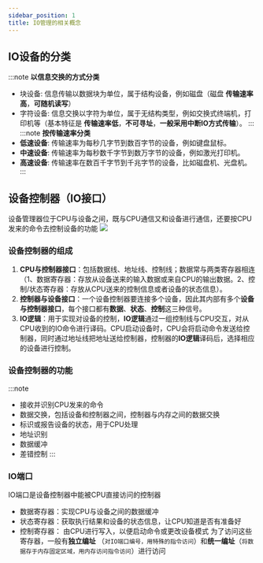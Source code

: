 ```yaml
---
sidebar_position: 1
title: IO管理的相关概念
---
```

## IO设备的分类
:::note
**以信息交换的方式分类**
- 块设备: 信息传输以数据块为单位，属于结构设备，例如磁盘（磁盘 **传输速率高**，**可随机读写**）
- 字符设备: 信息交换以字符为单位，属于无结构类型，例如交换式终端机，打印机等（基本特征是 **传输速率低**，**不可寻址**，**一般采用中断IO方式传输**）。
:::
:::note
**按传输速率分类**
- **低速设备**: 传输速率为每秒几字节到数百字节的设备，例如键盘鼠标。 
- **中速设备**: 传输速率为每秒数千字节到数万字节的设备，例如激光打印机。
- **高速设备**: 传输速率在数百千字节到千兆字节的设备，比如磁盘机、光盘机。
:::
## 设备控制器（IO接口）
设备管理器位于CPU与设备之间，既与CPU通信又和设备进行通信，还要按CPU发来的命令去控制设备的功能
![](https://skywalkerch-1303839378.cos.ap-nanjing.myqcloud.com/mypicbed202307110836064.svg)
### 设备控制器的组成
1. **CPU与控制器接口**：包括数据线、地址线、控制线；数据常与两类寄存器相连（1、数据寄存器：存放从设备送来的输入数据或来自CPU的输出数据。2、控制/状态寄存器：存放从CPU送来的控制信息或者设备的状态信息）。
2. **控制器与设备接口**：一个设备控制器要连接多个设备，因此其内部有多个**设备与控制器接口**，每个接口都有**数据**、**状态**、**控制**这三种信号。
3. **IO逻辑**：用于实现对设备的控制，**IO逻辑**通过一组控制线与CPU交互，对从CPU收到的IO命令进行译码。CPU启动设备时，CPU会将启动命令发送给控制器，同时通过地址线把地址送给控制器，控制器的**IO逻辑**译码后，选择相应的设备进行控制。
### 设备控制器的功能
:::note
- 接收并识别CPU发来的命令
- 数据交换，包括设备和控制器之间，控制器与内存之间的数据交换
- 标识或报告设备的状态，用于CPU处理
- 地址识别
- 数据缓冲
- 差错控制
:::
### IO端口
IO端口是设备控制器中能被CPU直接访问的控制器
- 数据寄存器：实现CPU与设备之间的数据缓冲
- 状态寄存器：获取执行结果和设备的状态信息，让CPU知道是否有准备好
- 控制寄存器： 由CPU进行写入，以便启动命令或更改设备模式
为了访问这些寄存器，一般有**独立编址** （`对IO端口编号，用特殊的指令访问`）和**统一编址**（`将数据存于内存固定区域，用内存访问指令访问`）进行访问
